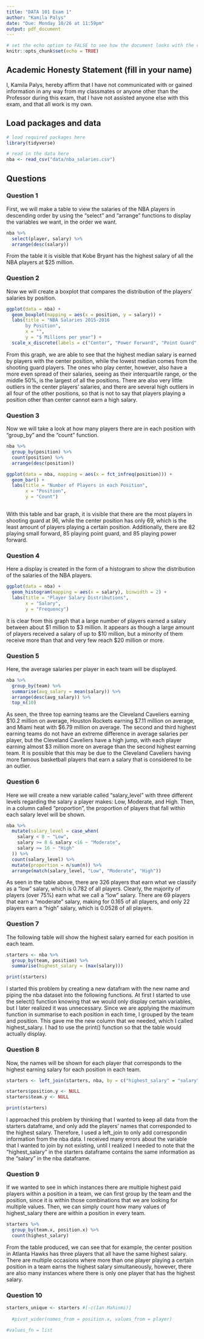 ```yaml
---
title: "DATA 101 Exam 1"
author: "Kamila Palys"
date: "Due: Monday 10/26 at 11:59pm"
output: pdf_document
---
```


```r
# set the echo option to FALSE to see how the document looks with the code suppressed
knitr::opts_chunk$set(echo = TRUE)
```

## Academic Honesty Statement (fill in your name)

I, Kamila Palys, hereby affirm that I have not communicated with or gained information in any way from my classmates or anyone other than the Professor during this exam, that I have not assisted anyone else with this exam, and that all work is my own.

## Load packages and data

```r
# load required packages here
library(tidyverse)
```

```r
# read in the data here
nba <- read_csv("data/nba_salaries.csv") 
```

## Questions 

### Question 1

First, we will make a table to view the salaries of the NBA players in descending order by using the "select" and "arrange" functions to display the variables we want, in the order we want.

```r
nba %>%
  select(player, salary) %>%
  arrange(desc(salary)) 
```

From the table it is visible that Kobe Bryant has the highest salary of all the NBA players at $25 million. 

### Question 2

Now we will create a boxplot that compares the distribution of the players' salaries by position. 

```r
ggplot(data = nba) +
  geom_boxplot(mapping = aes(x = position, y = salary)) + 
  labs(title = "NBA Salaries 2015-2016
       by Position", 
       x = "",
       y = "$ Millions per year") +
  scale_x_discrete(labels = c("Center", "Power Forward", "Point Guard", "Small Forward", "Shooting Guard"))

```

From this graph, we are able to see that the highest median salary is earned by players with the center position, while the lowest median comes from the shooting guard players. The ones who play center, however, also have a more even spread of their salaries, seeing as their interquartile range, or the middle 50%, is the largest of all the positions. There are also very little outliers in the center players' salaries, and there are several high outliers in all four of the other positions, so that is not to say that players playing a position other than center cannot earn a high salary. 

### Question 3

Now we will take a look at how many players there are in each position with "group_by" and the "count" function.

```r
nba %>%
  group_by(position) %>%
  count(position) %>%
  arrange(desc(position))

ggplot(data = nba, mapping = aes(x = fct_infreq(position))) +
  geom_bar() +
  labs(title = "Number of Players in each Position",
       x = "Position",
       y = "Count")
    
```

With this table and bar graph, it is visible that there are the most players in shooting guard at 96, while the center position has only 69, which is the least amount of players playing a certain position. Additionally, there are 82 playing small forward, 85 playing point guard, and 85 playing power forward. 

### Question 4

Here a display is created in the form of a histogram to show the distribution of the salaries of the NBA players.

```r
ggplot(data = nba) +
  geom_histogram(mapping = aes(x = salary), binwidth = 2) +
  labs(title = "Player Salary Distributions",
       x = "Salary",
       y = "Frequency")
```

It is clear from this graph that a large number of players earned a salary between about $1 million to $3 million. It appears as though a large amount of players received a salary of up to $10 million, but a minority of them receive more than that and very few reach $20 million or more. 

### Question 5

Here, the average salaries per player in each team will be displayed. 

```r
nba %>%
  group_by(team) %>%
  summarise(avg_salary = mean(salary)) %>%
  arrange(desc(avg_salary)) %>%
  top_n(10)
```

As seen, the three top earning teams are the Cleveland Caveliers earning $10.2 million on average, Houston Rockets earning $7.11 million on average, and Miami heat with $6.79 million on average. The second and third highest earning teams do not have an extreme difference in average salaries per player, but the Cleveland Caveliers have a high jump, with each player earning almost $3 million more on average than the second highest earning team. It is possible that this may be due to the Cleveland Caveliers having more famous basketball players that earn a salary that is considered to be an outlier. 

### Question 6

Here we will create a new variable called "salary_level" with three different levels regarding the salary a player makes: Low, Moderate, and High. Then, in a column called "proportion", the proportion of players that fall within each salary level will be shown. 

```r
nba %>%
  mutate(salary_level = case_when(
    salary < 8 ~ "Low",
    salary >= 8 & salary <16 ~ "Moderate",
    salary >= 16 ~ "High"
  )) %>%
  count(salary_level) %>%
  mutate(proportion = n/sum(n)) %>%
  arrange(match(salary_level, "Low", "Moderate", "High"))
```

As seen in the table above, there are 326 players that earn what we classify as a "low" salary, which is 0.782 of all players. Clearly, the majority of players (over 75%) earn what we call a "low" salary. There are 69 players that earn a "moderate" salary, making for 0.165 of all players, and only 22 players earn a "high" salary, which is 0.0528 of all players.

### Question 7

The following table will show the highest salary earned for each position in each team. 

```r
starters <- nba %>%
  group_by(team, position) %>%
  summarise(highest_salary = (max(salary)))

print(starters)

```

I started this problem by creating a new datafram with the new name and piping the nba dataset into the following functions. At first I started to use the select() function knowing that we would only display certain variables, but I later realized it was unnecessary. Since we are applying the maximum function in summarise to each position in each time, I grouped by the team and position. This gave me the new column that we needed, which I called highest_salary. I had to use the print() function so that the table would actually display. 

### Question 8

Now, the names will be shown for each player that corresponds to the highest earning salary for each position in each team.

```r
starters <- left_join(starters, nba, by = c("highest_salary" = "salary")) 

starters$position.y <- NULL
starters$team.y <- NULL 

print(starters)
```

I approached this problem by thinking that I wanted to keep all data from the starters dataframe, and only add the players' names that corresponded to the highest salary. Therefore, I used a left_join to only add correspondin information from the nba data. I received many errors about the variable that I wanted to join by not existing, until I realized I needed to note that the "highest_salary" in the starters dataframe contains the same information as the "salary" in the nba dataframe. 

### Question 9

If we wanted to see in which instances there are multiple highest paid players within a position in a team, we can first group by the team and the position, since it is within those combinations that we are looking for multiple values. Then, we can simply count how many values of highest_salary there are within a position in every team. 

```r
starters %>%
  group_by(team.x, position.x) %>%
  count(highest_salary)
```

From the table produced, we can see that for example, the center position in Atlanta Hawks has three players that all have the same highest salary. There are multiple occasions where more than one player playing a certain position in a team earns the highest salary simultaneously, however, there are also many instances where there is only one player that has the highest salary. 

### Question 10

```r
starters_unique <- starters #[-c(Ian Mahinmi)]
  
  #pivot_wider(names_from = position.x, values_from = player) 

#values_fn = list
```



